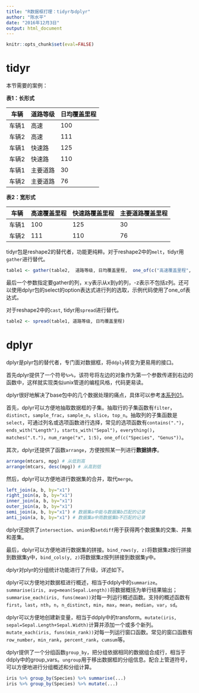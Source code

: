 ```yaml
---
title: "R数据框打理：tidyr与dplyr"
author: "陈水平"
date: "2016年12月3日"
output: html_document
---
```



```r
knitr::opts_chunk$set(eval=FALSE)
```

# tidyr

本节需要的案例：

**表1：长形式**

| 车辆  | 道路等级 | 日均覆盖里程 |
| ----- | -------- | ------------ |
| 车辆1 | 高速     | 100          |
| 车辆2 | 高速     | 111          |
| 车辆1 | 快速路   | 125          |
| 车辆2 | 快速路   | 110          |
| 车辆1 | 主要道路 | 30           |
| 车辆2 | 主要道路 | 76           |

**表2：宽形式**

| 车辆  | 高速覆盖里程 | 快速路覆盖里程 | 主要道路覆盖里程 |
| ----- | ------------ | -------------- | ---------------- |
| 车辆1 | 100          | 125            | 30               |
| 车辆2 | 111          | 110            | 76               |


tidyr包是reshape2的替代者，功能更纯粹。对于reshape2中的`melt`，tidyr用`gather`进行替代。

``` r
table1 <- gather(table2,  道路等级, 日均覆盖里程,  one_of(c("高速覆盖里程", "快速路覆盖里程", "主要道路覆盖里程")))
```

最后一个参数指定要gather的列，x:y表示从x到y的列，-z表示不包括z列。还可以使用dplyr包的select的option表达式进行列的选取，示例代码使用了one_of表达式。

对于reshape2中的`cast`, tidyr用`spread`进行替代。

``` r
table2 <- spread(table1, 道路等级, 日均覆盖里程)
```

# dplyr
dplyr是plyr包的替代者，专门面对数据框，将`ddply`转变为更易用的接口。

首先dplyr提供了一个符号`%>%`，该符号将左边的对象作为第一个参数传递到右边的函数中，这样就实现类似unix管道的编程风格，代码更易读。

dplyr很好地解决了base包中的几个数据处理的痛点，具体可以参考[本系列01](R_read_preprocess_old.html)。

首先，dplyr可以方便地抽取数据框的子集。抽取行的子集函数有`filter`，`distinct`，`sample_frac`，`sample_n`，`slice`，`top_n`。抽取列的子集函数是`select`，可通过列名或选项函数进行选择，常见的选项函数有`contains(".")`，`ends_with("Length")`，`starts_with("Sepal")`，`everything()`，`matches(".t.")`，`num_range("x", 1:5)`，`one_of(c("Species", "Genus"))`。

其次，dplyr还提供了函数`arrange`，方便按照某一列进行**数据排序**。

``` r
arrange(mtcars, mpg) # 从低到高
arrange(mtcars, desc(mpg)) # 从高到低
```

然后，dplyr可以方便地进行数据集的合并，取代`merge`。

``` r
left_join(a, b, by="x1")
right_join(a, b, by="x1")
inner_join(a, b, by="x1")
outer_join(a, b, by="x1")
semi_join(a, b, by="x1") # 数据集a中能与数据集b匹配的记录
anti_join(a, b, by="x1") # 数据集a中雨数据集b不匹配的记录
```

dplyr还提供了`intersection`、`union`和`setdiff`用于获得两个数据集的交集、并集和差集。

最后，dplyr可以方便地进行数据集的拼接。`bind_rows(y, z)`将数据集z按行拼接到数据集y中，`bind_cols(y, z)`将数据集z按列拼接到数据集y中。

dplyr对plyr的分组统计功能进行了升级，详述如下。

dplyr可以方便地对数据框进行概述，相当于ddply中的`summarize`。`summarise(iris, avg=mean(Sepal.Length))`将数据概括为单行结果输出；`summarise_each(iris, funs(mean))`对每一列运行概述函数。支持的概述函数有`first`，`last`，`nth`，`n`，`n_distinct`，`min`，`max`，`mean`，`median`，`var`，`sd`。

dplyr可以方便地创建新变量，相当于ddply中的transform。`mutate(iris, sepal=Sepal.Length+Sepal.Width)`计算并添加一个或多个新列。`mutate_each(iris, funs(min_rank))`对每一列运行窗口函数。常见的窗口函数有`row_number`，`min_rank`，`percent_rank`，`cumsum`等。

dplyr提供了一个分组函数`group_by`，把分组依据相同的数据组合成行，相当于ddply中的group_vars。`ungroup`用于移出数据框的分组信息。配合上管道符号，可以方便地进行分组概述和分组计算。

``` r
iris %>% group_by(Species) %>% summarise(...)
iris %>% group_by(Species) %>% mutate(...)
```
